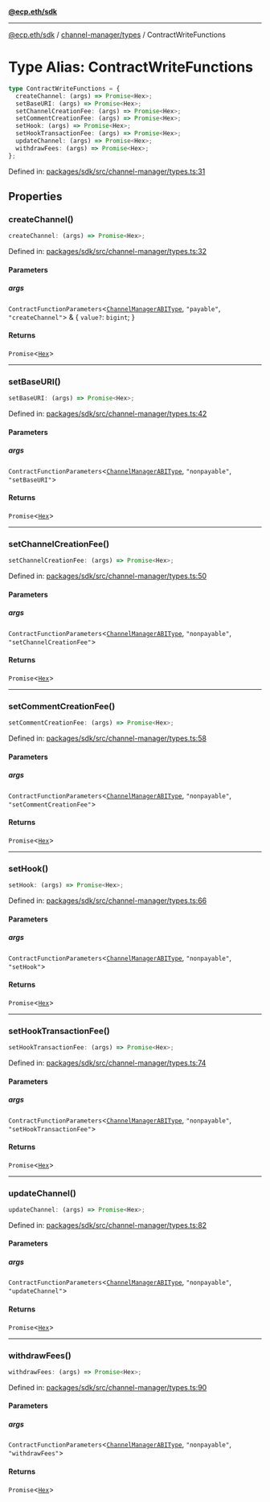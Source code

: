 [**@ecp.eth/sdk**](../../../index.mdx)

***

[@ecp.eth/sdk](/sdk-reference/index.mdx) / [channel-manager/types](/sdk-reference/channel-manager/types/index.mdx) / ContractWriteFunctions

# Type Alias: ContractWriteFunctions

```ts
type ContractWriteFunctions = {
  createChannel: (args) => Promise<Hex>;
  setBaseURI: (args) => Promise<Hex>;
  setChannelCreationFee: (args) => Promise<Hex>;
  setCommentCreationFee: (args) => Promise<Hex>;
  setHook: (args) => Promise<Hex>;
  setHookTransactionFee: (args) => Promise<Hex>;
  updateChannel: (args) => Promise<Hex>;
  withdrawFees: (args) => Promise<Hex>;
};
```

Defined in: [packages/sdk/src/channel-manager/types.ts:31](https://github.com/ecp-eth/comments-monorepo/blob/main/packages/sdk/src/channel-manager/types.ts#L31)

## Properties

### createChannel()

```ts
createChannel: (args) => Promise<Hex>;
```

Defined in: [packages/sdk/src/channel-manager/types.ts:32](https://github.com/ecp-eth/comments-monorepo/blob/main/packages/sdk/src/channel-manager/types.ts#L32)

#### Parameters

##### args

`ContractFunctionParameters`\<[`ChannelManagerABIType`](/sdk-reference/channel-manager/types/type-aliases/ChannelManagerABIType.mdx), `"payable"`, `"createChannel"`\> & \{
  `value?`: `bigint`;
\}

#### Returns

`Promise`\<[`Hex`](/sdk-reference/core/type-aliases/Hex.mdx)\>

***

### setBaseURI()

```ts
setBaseURI: (args) => Promise<Hex>;
```

Defined in: [packages/sdk/src/channel-manager/types.ts:42](https://github.com/ecp-eth/comments-monorepo/blob/main/packages/sdk/src/channel-manager/types.ts#L42)

#### Parameters

##### args

`ContractFunctionParameters`\<[`ChannelManagerABIType`](/sdk-reference/channel-manager/types/type-aliases/ChannelManagerABIType.mdx), `"nonpayable"`, `"setBaseURI"`\>

#### Returns

`Promise`\<[`Hex`](/sdk-reference/core/type-aliases/Hex.mdx)\>

***

### setChannelCreationFee()

```ts
setChannelCreationFee: (args) => Promise<Hex>;
```

Defined in: [packages/sdk/src/channel-manager/types.ts:50](https://github.com/ecp-eth/comments-monorepo/blob/main/packages/sdk/src/channel-manager/types.ts#L50)

#### Parameters

##### args

`ContractFunctionParameters`\<[`ChannelManagerABIType`](/sdk-reference/channel-manager/types/type-aliases/ChannelManagerABIType.mdx), `"nonpayable"`, `"setChannelCreationFee"`\>

#### Returns

`Promise`\<[`Hex`](/sdk-reference/core/type-aliases/Hex.mdx)\>

***

### setCommentCreationFee()

```ts
setCommentCreationFee: (args) => Promise<Hex>;
```

Defined in: [packages/sdk/src/channel-manager/types.ts:58](https://github.com/ecp-eth/comments-monorepo/blob/main/packages/sdk/src/channel-manager/types.ts#L58)

#### Parameters

##### args

`ContractFunctionParameters`\<[`ChannelManagerABIType`](/sdk-reference/channel-manager/types/type-aliases/ChannelManagerABIType.mdx), `"nonpayable"`, `"setCommentCreationFee"`\>

#### Returns

`Promise`\<[`Hex`](/sdk-reference/core/type-aliases/Hex.mdx)\>

***

### setHook()

```ts
setHook: (args) => Promise<Hex>;
```

Defined in: [packages/sdk/src/channel-manager/types.ts:66](https://github.com/ecp-eth/comments-monorepo/blob/main/packages/sdk/src/channel-manager/types.ts#L66)

#### Parameters

##### args

`ContractFunctionParameters`\<[`ChannelManagerABIType`](/sdk-reference/channel-manager/types/type-aliases/ChannelManagerABIType.mdx), `"nonpayable"`, `"setHook"`\>

#### Returns

`Promise`\<[`Hex`](/sdk-reference/core/type-aliases/Hex.mdx)\>

***

### setHookTransactionFee()

```ts
setHookTransactionFee: (args) => Promise<Hex>;
```

Defined in: [packages/sdk/src/channel-manager/types.ts:74](https://github.com/ecp-eth/comments-monorepo/blob/main/packages/sdk/src/channel-manager/types.ts#L74)

#### Parameters

##### args

`ContractFunctionParameters`\<[`ChannelManagerABIType`](/sdk-reference/channel-manager/types/type-aliases/ChannelManagerABIType.mdx), `"nonpayable"`, `"setHookTransactionFee"`\>

#### Returns

`Promise`\<[`Hex`](/sdk-reference/core/type-aliases/Hex.mdx)\>

***

### updateChannel()

```ts
updateChannel: (args) => Promise<Hex>;
```

Defined in: [packages/sdk/src/channel-manager/types.ts:82](https://github.com/ecp-eth/comments-monorepo/blob/main/packages/sdk/src/channel-manager/types.ts#L82)

#### Parameters

##### args

`ContractFunctionParameters`\<[`ChannelManagerABIType`](/sdk-reference/channel-manager/types/type-aliases/ChannelManagerABIType.mdx), `"nonpayable"`, `"updateChannel"`\>

#### Returns

`Promise`\<[`Hex`](/sdk-reference/core/type-aliases/Hex.mdx)\>

***

### withdrawFees()

```ts
withdrawFees: (args) => Promise<Hex>;
```

Defined in: [packages/sdk/src/channel-manager/types.ts:90](https://github.com/ecp-eth/comments-monorepo/blob/main/packages/sdk/src/channel-manager/types.ts#L90)

#### Parameters

##### args

`ContractFunctionParameters`\<[`ChannelManagerABIType`](/sdk-reference/channel-manager/types/type-aliases/ChannelManagerABIType.mdx), `"nonpayable"`, `"withdrawFees"`\>

#### Returns

`Promise`\<[`Hex`](/sdk-reference/core/type-aliases/Hex.mdx)\>

